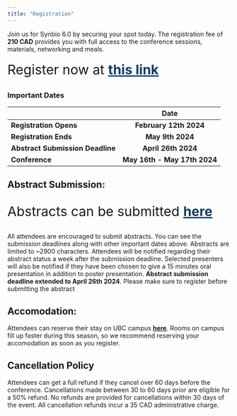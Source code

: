 ```yaml
---
title: "Registration"
---
```

Join us for Synbio 6.0 by securing your spot today. The registration fee of **210 CAD** provides you with full access to the conference sessions, materials, networking and meals.

<div class="center-text">
<p style="margin-top: 20px; font-size: 30px;">
    Register now at 
    <a href="https://ubc.ungerboeck.net/prod/emc00/register.aspx?aat=4f574970714f535370316839566d35425736627675624766354b7737395a4364592b443268586d796e396b3d" style="color: #133E67; font-weight: bold;">
        this link
    </a>
</p>
</div>

::: center-text
<h3>Important Dates</h3>

|                                  |             Date             |
|----------------------------------|:----------------------------:|
| **Registration Opens**           |    **February 12th 2024**    |
| **Registration Ends**            |       **May 9th 2024**       |
| **Abstract Submission Deadline** |     **April 26th 2024**      |
| **Conference**                   | **May 16th - May 17th 2024** |
:::


## Abstract Submission:

<div class="center-text" style="font-size: 30px;">

Abstracts can be submitted  <a href="https://forms.gle/ZpVNQsiWAWdBJN4f9" style="color: #133E67; font-weight: bold; "> here </a>
</div>

All attendees are encouraged to submit abstracts. You can see the submission deadlines along with other important dates above. Abstracts are limited to \~2900 characters. Attendees will be notified regarding their abstract status a week after the submission deadline. Selected presenters will also be notified if they have been chosen to give a 15 minutes oral presentation in addition to poster presentation. **Abstract submission deadline extended to April 26th 2024**. Please make sure to register before submitting the abstract


## Accomodation:

Attendees can reserve their stay on UBC campus **[here](https://suitesatubc.com/)**. Rooms on campus fill up faster during this season, so we recommend reserving your accomodation as soon as you register.

## Cancellation Policy

Attendees can get a full refund if they cancel over 60 days before the conference. Cancellations made between 30 to 60 days prior are eligible for a 50% refund. No refunds are provided for cancellations within 30 days of the event. All cancellation refunds incur a 35 CAD administrative charge. 